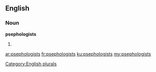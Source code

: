 ==English==

===Noun===
'''psephologists'''

# {{plural of|psephologist}}

[[Category:English plurals]]

[[ar:psephologists]]
[[fr:psephologists]]
[[ku:psephologists]]
[[my:psephologists]]